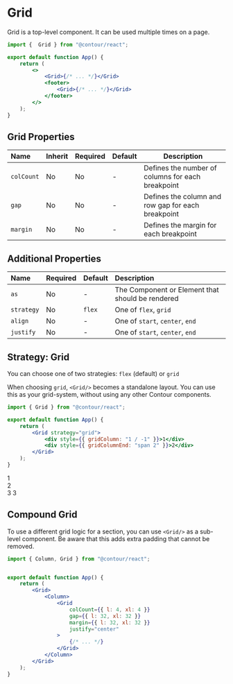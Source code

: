 
<Meta title="Docs/Components/Grid" />

# Grid

Grid is a top-level component. It can be used multiple times on a page.

```jsx
import {  Grid } from "@contour/react";

export default function App() {
	return (
		<>
			<Grid>{/* ... */}</Grid>
			<footer>
				<Grid>{/* ... */}</Grid>
			</footer>
		</>
	);
}
```

## Grid Properties

| Name       | Inherit | Required | Default | Description                                        |
| :--------- | :------ | :------- | :------ | -------------------------------------------------- |
| `colCount` | No      | No       | -       | Defines the number of columns for each breakpoint  |
| `gap`      | No      | No       | -       | Defines the column and row gap for each breakpoint |
| `margin`   | No      | No       | -       | Defines the margin for each breakpoint             |

## Additional Properties

| Name       | Required | Default | Description                                      |
| :--------- | :------- | :------ | :----------------------------------------------- |
| `as`       | No       | -       | The Component or Element that should be rendered |
| `strategy` | No       | `flex`  | One of `flex`, `grid`                            |
| `align`    | No       | -       | One of `start`, `center`, `end`                  |
| `justify`  | No       | -       | One of `start`, `center`, `end`                  |

## Strategy: Grid

You can choose one of two strategies: `flex` (default) or `grid`

When choosing `grid`, `<Grid/>` becomes a standalone layout. You can use this as your grid-system,
without using any other Contour components.

```jsx
import { Grid } from "@contour/react";

export default function App() {
	return (
		<Grid strategy="grid">
			<div style={{ gridColumn: "1 / -1" }}>1</div>
			<div style={{ gridColumnEnd: "span 2" }}>2</div>
		</Grid>
	);
}
```

<Grid strategy="grid">
	<div style={{ gridColumn: "2 / -2" }}>
		<DebugBox>1</DebugBox>
	</div>
	<div style={{ gridColumnEnd: "span 2" }}>
		<DebugBox>2</DebugBox>
	</div>
	<Column colSpan={{m: 4}}>
		<DebugBox>3</DebugBox>
	</Column>
	<Column colSpan={{m: 4}}>
		<DebugBox>3</DebugBox>
	</Column>
</Grid>

## Compound Grid

To use a different grid logic for a section, you can use `<Grid/>` as a sub-level component. Be
aware that this adds extra padding that cannot be removed.

```jsx
import { Column, Grid } from "@contour/react";


export default function App() {
	return (
		<Grid>
			<Column>
				<Grid
					colCount={{ l: 4, xl: 4 }}
					gap={{ l: 32, xl: 32 }}
					margin={{ l: 32, xl: 32 }}
					justify="center"
				>
					{/* ... */}
				</Grid>
			</Column>
		</Grid>
	);
}
```

<Grid>
	<Rainbow length={12} />
	<Column colSpan={{ l: 9 }}>
		<Grid
			colCount={{ l: 4, xl: 4 }}
			gap={{ l: 32, xl: 32 }}
			margin={{ l: 32, xl: 32 }}
			justify="center"
		>
			<Rainbow length={3} />
		</Grid>
	</Column>
	<Rainbow length={15} />
</Grid>
